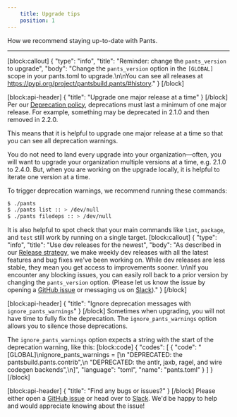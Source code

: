 ```yaml
---
    title: Upgrade tips
    position: 1
---
```


How we recommend staying up-to-date with Pants.

---

[block:callout]
{
  "type": "info",
  "title": "Reminder: change the `pants_version` to upgrade",
  "body": "Change the `pants_version` option in the `[GLOBAL]` scope in your pants.toml to upgrade.\n\nYou can see all releases at https://pypi.org/project/pantsbuild.pants/#history."
}
[/block]

[block:api-header]
{
  "title": "Upgrade one major release at a time"
}
[/block]
Per our [Deprecation policy](./deprecation-policy.mdx), deprecations must last a minimum of one major release. For example, something may be deprecated in 2.1.0 and then removed in 2.2.0.

This means that it is helpful to upgrade one major release at a time so that you can see all deprecation warnings. 

You do not need to land every upgrade into your organization—often, you will want to upgrade your organization multiple versions at a time, e.g. 2.1.0 to 2.4.0. But, when you are working on the upgrade locally, it is helpful to iterate one version at a time.

To trigger deprecation warnings, we recommend running these commands:

```bash
$ ./pants
$ ./pants list :: > /dev/null
$ ./pants filedeps :: > /dev/null
```

It is also helpful to spot check that your main commands like `lint`, `package`, and `test` still work by running on a single target.
[block:callout]
{
  "type": "info",
  "title": "Use dev releases for the newest",
  "body": "As described in our [Release strategy](../contributions/releases/release-strategy.mdx), we make weekly dev releases with all the latest features and bug fixes we've been working on. While dev releases are less stable, they mean you get access to improvements sooner. \n\nIf you encounter any blocking issues, you can easily roll back to a prior version by changing the `pants_version` option. (Please let us know the issue by opening a [GitHub issue](https://github.com/pantsbuild/pants/issues) or messaging us on [Slack](/community/members))."
}
[/block]

[block:api-header]
{
  "title": "Ignore deprecation messages with `ignore_pants_warnings`"
}
[/block]
Sometimes when upgrading, you will not have time to fully fix the deprecation. The `ignore_pants_warnings` option allows you to silence those deprecations.

The `ignore_pants_warnings` option expects a string with the start of the deprecation warning, like this:
[block:code]
{
  "codes": [
    {
      "code": "[GLOBAL]\nignore_pants_warnings = [\n  \"DEPRECATED: the pantsbuild.pants.contrib\",\n  \"DEPRECATED: the antlr, jaxb, ragel, and wire codegen backends\",\n]",
      "language": "toml",
      "name": "pants.toml"
    }
  ]
}
[/block]

[block:api-header]
{
  "title": "Find any bugs or issues?"
}
[/block]
Please either open a [GitHub issue](https://github.com/pantsbuild/pants/issues) or head over to [Slack](/community/members). We'd be happy to help and would appreciate knowing about the issue!
